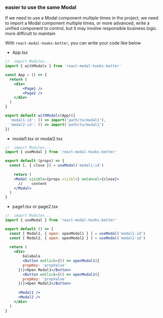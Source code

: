 ### easier to use the same Modal


If we need to use a Modal component multiple times in the project, we need to import a Modal component multiple times, or more advanced, write a unified component to control, but it may involve responsible business logic. more difficult to maintain

With `react-modal-hooks-better`, you can write your code like below

- App.tsx
```jsx
//	import Modules...
import { withModals } from 'react-modal-hooks-better'

const App = () => {
  return (
    <div>
    	<Page1 />
    	<Page2 />
    </div>
  )
}

export default withModals(App)({
  'modal1-id': () => import('path/to/modal1'),
  'modal2-id': () => import('path/to/modal2')
})
```

- modal1.tsx or modal2.tsx
```jsx
//	import Modules...
import { useModal } from 'react-modal-hooks-better'

export default (props) => {
  const [, { close }] = useModal('modal1-id')
  
	return (
  	<Modal visible={props.visible} onCancel={close}>
      //	content
    </Modal>
  )
}
```

- page1.tsx or page2.tsx
```jsx
//	import Modules...
import { useModal } from 'react-modal-hooks-better'

export default () => {
  const [ Modal1, { open: openModal1 } ] = useModal('modal1-id')
  const [ Modal2, { open: openModal2 } ] = useModal('modal2-id')
  
  return (
  	<div>
    	balabala
    	<Button onClick={() => openModal1({
        propKey: 'propValue'
      })}>Open Modal1</Button>
    	<Button onClick={() => openModal2({
        propKey: 'propValue'
      })}>Open Modal2</Button>
    
      <Modal1 />
      <Modal2 />
    </div>
  )
}
```